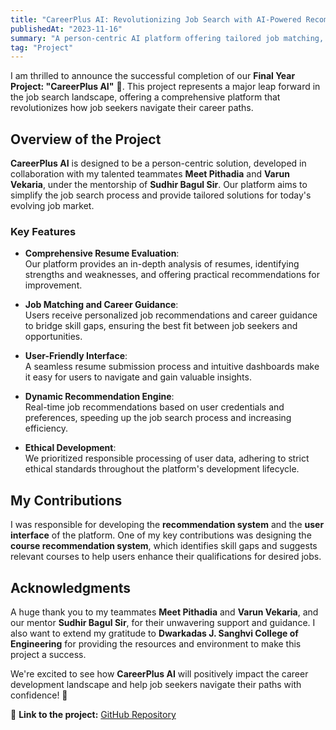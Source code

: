 ```yaml
---
title: "CareerPlus AI: Revolutionizing Job Search with AI-Powered Recommendations"
publishedAt: "2023-11-16"
summary: "A person-centric AI platform offering tailored job matching, resume evaluation, and career guidance, enhancing job seekers' career paths."
tag: "Project"
---
```


I am thrilled to announce the successful completion of our **Final Year Project: "CareerPlus AI"** 🎉. This project represents a major leap forward in the job search landscape, offering a comprehensive platform that revolutionizes how job seekers navigate their career paths.

## Overview of the Project

**CareerPlus AI** is designed to be a person-centric solution, developed in collaboration with my talented teammates **Meet Pithadia** and **Varun Vekaria**, under the mentorship of **Sudhir Bagul Sir**. Our platform aims to simplify the job search process and provide tailored solutions for today's evolving job market.

### Key Features

- **Comprehensive Resume Evaluation**:  
  Our platform provides an in-depth analysis of resumes, identifying strengths and weaknesses, and offering practical recommendations for improvement.

- **Job Matching and Career Guidance**:  
  Users receive personalized job recommendations and career guidance to bridge skill gaps, ensuring the best fit between job seekers and opportunities.

- **User-Friendly Interface**:  
  A seamless resume submission process and intuitive dashboards make it easy for users to navigate and gain valuable insights.

- **Dynamic Recommendation Engine**:  
  Real-time job recommendations based on user credentials and preferences, speeding up the job search process and increasing efficiency.

- **Ethical Development**:  
  We prioritized responsible processing of user data, adhering to strict ethical standards throughout the platform's development lifecycle.

## My Contributions

I was responsible for developing the **recommendation system** and the **user interface** of the platform. One of my key contributions was designing the **course recommendation system**, which identifies skill gaps and suggests relevant courses to help users enhance their qualifications for desired jobs.

## Acknowledgments

A huge thank you to my teammates **Meet Pithadia** and **Varun Vekaria**, and our mentor **Sudhir Bagul Sir**, for their unwavering support and guidance. I also want to extend my gratitude to **Dwarkadas J. Sanghvi College of Engineering** for providing the resources and environment to make this project a success.

We're excited to see how **CareerPlus AI** will positively impact the career development landscape and help job seekers navigate their paths with confidence! 🌟

🔗 **Link to the project:** [GitHub Repository](https://github.com/Aditya-k24/CareerPlusAI)  
